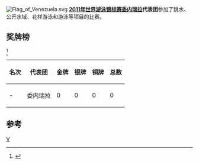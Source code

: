 [[File:Flag_of_Venezuela.svg|thumb]]
'''[[2011年世界游泳锦标赛|2011年世界游泳锦标赛]][[委内瑞拉|委内瑞拉]]代表团'''参加了跳水、公开水域、花样游泳和游泳等项目的比赛。

==奖牌榜==
<ref>{{cite web |url=http://www.shanghai-fina2011.com/medal/index.html |title=存档副本 |accessdate=2011-07-26 |deadurl=yes |archiveurl=https://web.archive.org/web/20110720093114/http://www.shanghai-fina2011.com/medal/index.html |archivedate=2011-07-20 }}</ref>
{| class="wikitable"
|-
! 名次 !! 代表团 !! 金牌 !! 银牌 !! 铜牌 !! 总数
|-
| - || 委内瑞拉 || 0 || 0 || 0 || 0
|}

==参考==
<references/>
[[分类:2011年世界游泳锦标赛代表团|V]]
{{2011年世界游泳锦标赛代表团}}